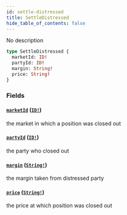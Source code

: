 ```yaml
---
id: settle-distressed
title: SettleDistressed
hide_table_of_contents: false
---
```



No description

```graphql
type SettleDistressed {
  marketId: ID!
  partyId: ID!
  margin: String!
  price: String!
}
```


### Fields

#### [`marketId`](#) ([`ID!`](/mainnet/api/graphql/scalars/id))

the market in which a position was closed out


#### [`partyId`](#) ([`ID!`](/mainnet/api/graphql/scalars/id))

the party who closed out


#### [`margin`](#) ([`String!`](/mainnet/api/graphql/scalars/string))

the margin taken from distressed party


#### [`price`](#) ([`String!`](/mainnet/api/graphql/scalars/string))

the price at which position was closed out





